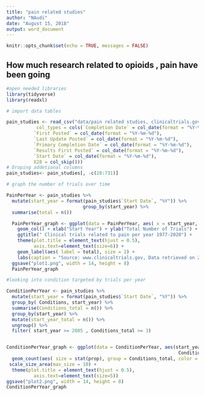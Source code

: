 ```yaml
---
title: "pain related studies"
author: "NAudi"
date: "August 15, 2018"
output: word_document
---
```


```r
knitr::opts_chunk$set(echo = TRUE, messages = FALSE)
```

## How much research related to opioids , pain have been going

```r
#open needed libraries
library(tidyverse)
library(readxl)

```

```r
# import data tables 

pain_studies <- read_csv("data/pain related studies, clinicaltrials.gov.csv", 
           col_types = cols(`Completion Date` = col_date(format = "%Y-%m-%d"), 
          `First Posted` = col_date(format = "%Y-%m-%d"), 
          `Last Update Posted` = col_date(format = "%Y-%m-%d"), 
          `Primary Completion Date` = col_date(format = "%Y-%m-%d"), 
          `Results First Posted` = col_date(format = "%Y-%m-%d"), 
          `Start Date` = col_date(format = "%Y-%m-%d"), 
          X28 = col_skip()))
# Droping addetional columns 
pain_studies<- pain_studies[, -c(28:731)]

```

```r
# graph the number of trials over time

PainPerYear <- pain_studies %>%
  mutate(start_year = format(pain_studies$`Start Date`, "%Y")) %>%
                            group_by(start_year) %>%
  summarise(total = n())

  PainPerYear_graph <- ggplot(data = PainPerYear, aes( x = start_year, y = total)) +
    geom_col() + xlab("Start Year") + ylab("Total Number of Trials") +
    ggtitle(" Clinical trials related to pain per year 1977-2020") +
    theme(plot.title = element_text(hjust = 0.5),
          axis.text=element_text(size=6)) +
    geom_label(aes( label = total), size = 2) +
    labs(caption = "Source: www.clinicaltrials.gov, Data retrieved on 2018-08-15")
  ggsave("plot1.png", width = 14, height = 8)
  PainPerYear_graph

```

```r
#looking into condition targeted by trials per year 

ConditionPerYear <- pain_studies %>%
  mutate(start_year = format(pain_studies$`Start Date`, "%Y")) %>%
  group_by( Conditions, start_year) %>%
  summarise(Conditions_total = n()) %>%
  group_by(start_year) %>%
  mutate(start_year_total = n()) %>%
  ungroup() %>%
  filter( start_year >= 2005 , Conditions_total >= 3)


ConditionPerYear_graph <- ggplot(data = ConditionPerYear, aes(start_year ,
                                                               ConditionPerYear$Conditions)) +
  geom_count(aes( size = stat(prop), group = Conditions_total, color =  ConditionPerYear$Conditions ), show.legend = F) + 
 scale_size_area(max_size = 10) +
  theme(plot.title = element_text(hjust = 0.5),
          axis.text=element_text(size=5)) 
ggsave("plot2.png", width = 14, height = 8)
ConditionPerYear_graph

```

